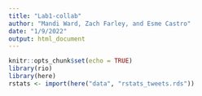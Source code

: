 ```yaml
---
title: "Lab1-collab"
author: "Mandi Ward, Zach Farley, and Esme Castro"
date: "1/9/2022"
output: html_document
---
```


```r
knitr::opts_chunk$set(echo = TRUE)
library(rio)
library(here)
rstats <- import(here("data", "rstats_tweets.rds"))
```

